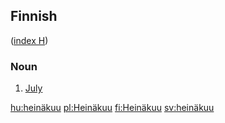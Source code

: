 ==Finnish==
([[Wiktionary:Finnish_index_h|index H]])

===Noun===

# [[July]]

[[hu:heinäkuu]]
[[pl:Heinäkuu]]
[[fi:Heinäkuu]]
[[sv:heinäkuu]]